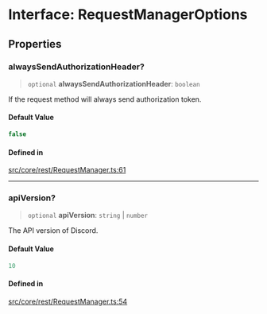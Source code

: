 # Interface: RequestManagerOptions

## Properties

### alwaysSendAuthorizationHeader?

> `optional` **alwaysSendAuthorizationHeader**: `boolean`

If the request method will always send authorization token.

#### Default Value

```ts
false
```

#### Defined in

[src/core/rest/RequestManager.ts:61](https://github.com/justheimsk/cordium.js/blob/1bf2a638b90afa5ef4b22005e7b70c138a2c2b3e/src/core/rest/RequestManager.ts#L61)

***

### apiVersion?

> `optional` **apiVersion**: `string` \| `number`

The API version of Discord.

#### Default Value

```ts
10
```

#### Defined in

[src/core/rest/RequestManager.ts:54](https://github.com/justheimsk/cordium.js/blob/1bf2a638b90afa5ef4b22005e7b70c138a2c2b3e/src/core/rest/RequestManager.ts#L54)
